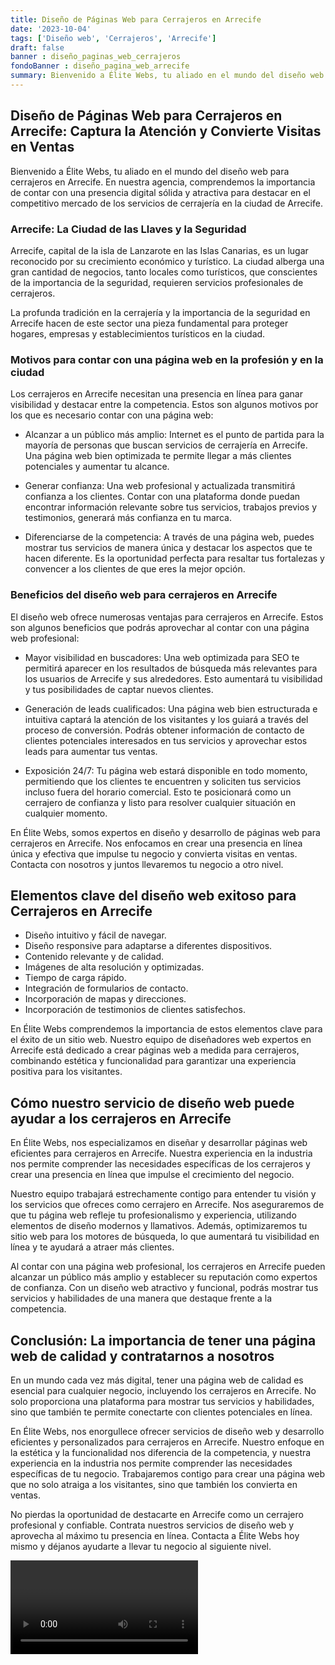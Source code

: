 ```yaml
---
title: Diseño de Páginas Web para Cerrajeros en Arrecife
date: '2023-10-04'
tags: ['Diseño web', 'Cerrajeros', 'Arrecife']
draft: false
banner : diseño_paginas_web_cerrajeros
fondoBanner : diseño_pagina_web_arrecife
summary: Bienvenido a Élite Webs, tu aliado en el mundo del diseño web para cerrajeros en Arrecife. En nuestra agencia, comprendemos la importancia de contar con una presencia digital sólida y atractiva para destacar en el competitivo mercado de los servicios de cerrajería en la ciudad de Arrecife.
---
```


## Diseño de Páginas Web para Cerrajeros en Arrecife: Captura la Atención y Convierte Visitas en Ventas

Bienvenido a Élite Webs, tu aliado en el mundo del diseño web para cerrajeros en Arrecife. En nuestra agencia, comprendemos la importancia de contar con una presencia digital sólida y atractiva para destacar en el competitivo mercado de los servicios de cerrajería en la ciudad de Arrecife.

### Arrecife: La Ciudad de las Llaves y la Seguridad

Arrecife, capital de la isla de Lanzarote en las Islas Canarias, es un lugar reconocido por su crecimiento económico y turístico. La ciudad alberga una gran cantidad de negocios, tanto locales como turísticos, que conscientes de la importancia de la seguridad, requieren servicios profesionales de cerrajeros.

La profunda tradición en la cerrajería y la importancia de la seguridad en Arrecife hacen de este sector una pieza fundamental para proteger hogares, empresas y establecimientos turísticos en la ciudad.

### Motivos para contar con una página web en la profesión y en la ciudad

Los cerrajeros en Arrecife necesitan una presencia en línea para ganar visibilidad y destacar entre la competencia. Estos son algunos motivos por los que es necesario contar con una página web:

- Alcanzar a un público más amplio: Internet es el punto de partida para la mayoría de personas que buscan servicios de cerrajería en Arrecife. Una página web bien optimizada te permite llegar a más clientes potenciales y aumentar tu alcance.

- Generar confianza: Una web profesional y actualizada transmitirá confianza a los clientes. Contar con una plataforma donde puedan encontrar información relevante sobre tus servicios, trabajos previos y testimonios, generará más confianza en tu marca.

- Diferenciarse de la competencia: A través de una página web, puedes mostrar tus servicios de manera única y destacar los aspectos que te hacen diferente. Es la oportunidad perfecta para resaltar tus fortalezas y convencer a los clientes de que eres la mejor opción.

### Beneficios del diseño web para cerrajeros en Arrecife

El diseño web ofrece numerosas ventajas para cerrajeros en Arrecife. Estos son algunos beneficios que podrás aprovechar al contar con una página web profesional:

- Mayor visibilidad en buscadores: Una web optimizada para SEO te permitirá aparecer en los resultados de búsqueda más relevantes para los usuarios de Arrecife y sus alrededores. Esto aumentará tu visibilidad y tus posibilidades de captar nuevos clientes.

- Generación de leads cualificados: Una página web bien estructurada e intuitiva captará la atención de los visitantes y los guiará a través del proceso de conversión. Podrás obtener información de contacto de clientes potenciales interesados en tus servicios y aprovechar estos leads para aumentar tus ventas.

- Exposición 24/7: Tu página web estará disponible en todo momento, permitiendo que los clientes te encuentren y soliciten tus servicios incluso fuera del horario comercial. Esto te posicionará como un cerrajero de confianza y listo para resolver cualquier situación en cualquier momento.

En Élite Webs, somos expertos en diseño y desarrollo de páginas web para cerrajeros en Arrecife. Nos enfocamos en crear una presencia en línea única y efectiva que impulse tu negocio y convierta visitas en ventas. Contacta con nosotros y juntos llevaremos tu negocio a otro nivel.

<GifSeo />

<Cta />

## Elementos clave del diseño web exitoso para Cerrajeros en Arrecife

- Diseño intuitivo y fácil de navegar.
- Diseño responsive para adaptarse a diferentes dispositivos.
- Contenido relevante y de calidad.
- Imágenes de alta resolución y optimizadas.
- Tiempo de carga rápido.
- Integración de formularios de contacto.
- Incorporación de mapas y direcciones.
- Incorporación de testimonios de clientes satisfechos.

En Élite Webs comprendemos la importancia de estos elementos clave para el éxito de un sitio web. Nuestro equipo de diseñadores web expertos en Arrecife está dedicado a crear páginas web a medida para cerrajeros, combinando estética y funcionalidad para garantizar una experiencia positiva para los visitantes.

## Cómo nuestro servicio de diseño web puede ayudar a los cerrajeros en Arrecife

En Élite Webs, nos especializamos en diseñar y desarrollar páginas web eficientes para cerrajeros en Arrecife. Nuestra experiencia en la industria nos permite comprender las necesidades específicas de los cerrajeros y crear una presencia en línea que impulse el crecimiento del negocio.

Nuestro equipo trabajará estrechamente contigo para entender tu visión y los servicios que ofreces como cerrajero en Arrecife. Nos aseguraremos de que tu página web refleje tu profesionalismo y experiencia, utilizando elementos de diseño modernos y llamativos. Además, optimizaremos tu sitio web para los motores de búsqueda, lo que aumentará tu visibilidad en línea y te ayudará a atraer más clientes.

Al contar con una página web profesional, los cerrajeros en Arrecife pueden alcanzar un público más amplio y establecer su reputación como expertos de confianza. Con un diseño web atractivo y funcional, podrás mostrar tus servicios y habilidades de una manera que destaque frente a la competencia.

## Conclusión: La importancia de tener una página web de calidad y contratarnos a nosotros

En un mundo cada vez más digital, tener una página web de calidad es esencial para cualquier negocio, incluyendo los cerrajeros en Arrecife. No solo proporciona una plataforma para mostrar tus servicios y habilidades, sino que también te permite conectarte con clientes potenciales en línea.

En Élite Webs, nos enorgullece ofrecer servicios de diseño web y desarrollo eficientes y personalizados para cerrajeros en Arrecife. Nuestro enfoque en la estética y la funcionalidad nos diferencia de la competencia, y nuestra experiencia en la industria nos permite comprender las necesidades específicas de tu negocio. Trabajaremos contigo para crear una página web que no solo atraiga a los visitantes, sino que también los convierta en ventas.

No pierdas la oportunidad de destacarte en Arrecife como un cerrajero profesional y confiable. Contrata nuestros servicios de diseño web y aprovecha al máximo tu presencia en línea. Contacta a Élite Webs hoy mismo y déjanos ayudarte a llevar tu negocio al siguiente nivel.

<Video />

<CtaBot job='Cerrajeros' city='Arrecife'/>

<Gmaps query='Arrecife+españa+maps' />
